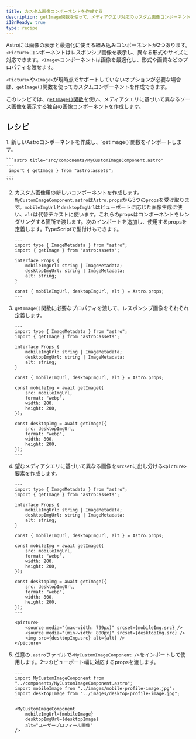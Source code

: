 ```yaml
---
title: カスタム画像コンポーネントを作成する
description: getImage関数を使って、メディアクエリ対応のカスタム画像コンポーネントを作成する方法を学びます。
i18nReady: true
type: recipe
---
```


Astroには画像の表示と最適化に使える組み込みコンポーネントが2つあります。`<Picture>`コンポーネントはレスポンシブ画像を表示し、異なる形式やサイズに対応できます。`<Image>`コンポーネントは画像を最適化し、形式や画質などのプロパティを渡せます。

`<Picture>`や`<Image>`が現時点でサポートしていないオプションが必要な場合は、`getImage()`関数を使ってカスタムコンポーネントを作成できます。

このレシピでは、[`getImage()`関数](/ja/guides/images/#getimageで画像を生成する)を使い、メディアクエリに基づいて異なるソース画像を表示する独自の画像コンポーネントを作成します。

## レシピ

<Steps>
1. 新しいAstroコンポーネントを作成し、`getImage()`関数をインポートします。

    
    ```astro title="src/components/MyCustomImageComponent.astro" 
    ---
     import { getImage } from "astro:assets";
    ---
    ```

2. カスタム画像用の新しいコンポーネントを作成します。`MyCustomImageComponent.astro`は`Astro.props`から3つの`props`を受け取ります。`mobileImgUrl`と`desktopImgUrl`はビューポートに応じた画像生成に使い、`alt`は代替テキストに使います。これらのpropsはコンポーネントをレンダリングする箇所で渡します。次のインポートを追加し、使用するpropsを定義します。TypeScriptで型付けもできます。

    
    ```astro title="src/components/MyCustomImageComponent.astro" ins={3, 11}
    ---
    import type { ImageMetadata } from "astro";
    import { getImage } from "astro:assets";

    interface Props {
        mobileImgUrl: string | ImageMetadata;
        desktopImgUrl: string | ImageMetadata;
        alt: string;
    }

    const { mobileImgUrl, desktopImgUrl, alt } = Astro.props;
    ---
    ```

3. `getImage()`関数に必要なプロパティを渡して、レスポンシブ画像をそれぞれ定義します。

    
    ```astro title="src/components/MyCustomImageComponent.astro" ins={13-18, 20-25}
    ---
    import type { ImageMetadata } from "astro";
    import { getImage } from "astro:assets";

    interface Props {
        mobileImgUrl: string | ImageMetadata;
        desktopImgUrl: string | ImageMetadata;
        alt: string;
    }

    const { mobileImgUrl, desktopImgUrl, alt } = Astro.props;

    const mobileImg = await getImage({
        src: mobileImgUrl,
        format: "webp",
        width: 200,
        height: 200,
    });

    const desktopImg = await getImage({
        src: desktopImgUrl,
        format: "webp",
        width: 800,
        height: 200,
    });
    ---
    ```

4. 望むメディアクエリに基づいて異なる画像を`srcset`に出し分ける`<picture>`要素を作成します。

    
    ```astro title="src/components/MyCustomImageComponent.astro" ins={28-32}
    ---
    import type { ImageMetadata } from "astro";
    import { getImage } from "astro:assets";

    interface Props {
        mobileImgUrl: string | ImageMetadata;
        desktopImgUrl: string | ImageMetadata;
        alt: string;
    }

    const { mobileImgUrl, desktopImgUrl, alt } = Astro.props;

    const mobileImg = await getImage({
        src: mobileImgUrl,
        format: "webp",
        width: 200,
        height: 200,
    });

    const desktopImg = await getImage({
        src: desktopImgUrl,
        format: "webp",
        width: 800,
        height: 200,
    });
    ---

    <picture>
        <source media="(max-width: 799px)" srcset={mobileImg.src} />
        <source media="(min-width: 800px)" srcset={desktopImg.src} />
        <img src={desktopImg.src} alt={alt} />
    </picture>
    ```

5. 任意の`.astro`ファイルで`<MyCustomImageComponent />`をインポートして使用します。2つのビューポート幅に対応するpropsを渡します。

    
    ```astro title="src/pages/index.astro" 
    ---
    import MyCustomImageComponent from "../components/MyCustomImageComponent.astro";
    import mobileImage from "../images/mobile-profile-image.jpg";
    import desktopImage from "../images/desktop-profile-image.jpg";
    ---

    <MyCustomImageComponent
        mobileImgUrl={mobileImage}
        desktopImgUrl={desktopImage}
        alt="ユーザープロフィール画像"
    />
    ```
</Steps>
